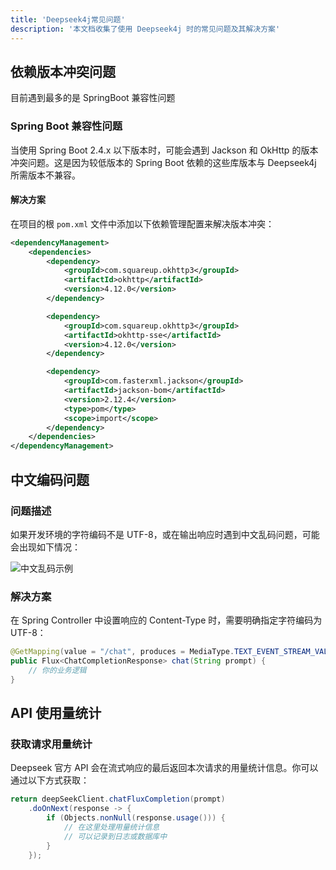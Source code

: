 ```yaml
---
title: 'Deepseek4j常见问题'
description: '本文档收集了使用 Deepseek4j 时的常见问题及其解决方案'
---
```


## 依赖版本冲突问题

<Warning>目前遇到最多的是 SpringBoot 兼容性问题</Warning>

### Spring Boot 兼容性问题

当使用 Spring Boot 2.4.x 以下版本时，可能会遇到 Jackson 和 OkHttp 的版本冲突问题。这是因为较低版本的 Spring Boot 依赖的这些库版本与 Deepseek4j 所需版本不兼容。

#### 解决方案

在项目的根 `pom.xml` 文件中添加以下依赖管理配置来解决版本冲突：

```xml
<dependencyManagement>
    <dependencies>
        <dependency>
            <groupId>com.squareup.okhttp3</groupId>
            <artifactId>okhttp</artifactId>
            <version>4.12.0</version>
        </dependency>

        <dependency>
            <groupId>com.squareup.okhttp3</groupId>
            <artifactId>okhttp-sse</artifactId>
            <version>4.12.0</version>
        </dependency>

        <dependency>
            <groupId>com.fasterxml.jackson</groupId>
            <artifactId>jackson-bom</artifactId>
            <version>2.12.4</version>
            <type>pom</type>
            <scope>import</scope>
        </dependency>
    </dependencies>
</dependencyManagement>
```

## 中文编码问题

### 问题描述

如果开发环境的字符编码不是 UTF-8，或在输出响应时遇到中文乱码问题，可能会出现如下情况：

<img src='https://minio.pigx.vip/oss/202502/1739196317.png' alt='中文乱码示例' />

### 解决方案

在 Spring Controller 中设置响应的 Content-Type 时，需要明确指定字符编码为 UTF-8：

```java
@GetMapping(value = "/chat", produces = MediaType.TEXT_EVENT_STREAM_VALUE + ";charset=UTF-8")
public Flux<ChatCompletionResponse> chat(String prompt) {
    // 你的业务逻辑
}
```

## API 使用量统计

### 获取请求用量统计

Deepseek 官方 API 会在流式响应的最后返回本次请求的用量统计信息。你可以通过以下方式获取：

```java
return deepSeekClient.chatFluxCompletion(prompt)
    .doOnNext(response -> {
        if (Objects.nonNull(response.usage())) {
            // 在这里处理用量统计信息
            // 可以记录到日志或数据库中
        }
    });
```
